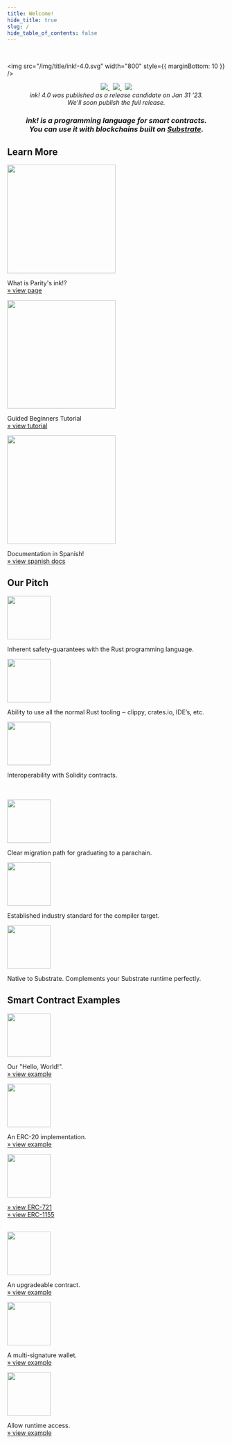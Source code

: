 ```yaml
---
title: Welcome!
hide_title: true
slug: /
hide_table_of_contents: false
---
```


<br />

<img src="/img/title/ink!-4.0.svg" width="800" style={{ marginBottom: 10 }} />

<center>
  <a href="https://github.com/paritytech/ink">
    <img
      style={{ height: 25 }}
      src="https://img.shields.io/github/v/release/paritytech/ink?label=ink!%20on%20GitHub&labelColor=white&color=blue&include_prereleases"
    />
  </a>
  &nbsp;
  <a href="https://substrate.stackexchange.com/questions/tagged/ink?tab=Votes">
    <img
      style={{ height: 25 }}
      src="https://img.shields.io/badge/click-white.svg?logo=StackExchange&label=ink!%20Support%20on%20StackExchange&labelColor=white&color=blue"
    />
  </a>
  &nbsp;
  <a href="https://twitter.com/ink_lang">
    <img style={{ height: 25 }} src="https://img.shields.io/twitter/follow/ink_lang?label=Follow" />
  </a>
  <br />
  <em>
    ink! 4.0 was published as a release candidate on Jan 31 '23.
    <br />
    We'll soon publish the full release.
  </em>
</center>

<h3 style={{ lineHeight: 1.4 + 'em', marginTop: 0.5 + 'em' }}>
  <center>
    <em>
      ink! is a programming language for smart contracts.
      <br />
      You can use it with blockchains built on <a href="https://github.com/paritytech/substrate">Substrate</a>.
    </em>
  </center>
</h3>

## Learn More

<div className="row">
  <div className="col text--center">
    <a href="https://www.parity.io/blog/what-is-paritys-ink">
      <img src="/img/what-is-ink.png" width="250" style={{ borderRadius: 10, border: '1px solid slategrey' }} />
    </a>
    <p>
      What is Parity's ink!?
      <br />
      <a href="https://www.parity.io/blog/what-is-paritys-ink">» view page</a>
    </p>
  </div>
  <div className="col text--center">
    <a href="https://docs.substrate.io/tutorials/smart-contracts/">
      <img src="/img/tutorial.png" width="250" style={{ borderRadius: 10, border: '1px solid slategrey' }} />
    </a>
    <p>
      Guided Beginners Tutorial
      <br />
      <a href="https://docs.substrate.io/tutorials/smart-contracts/">» view tutorial</a>
    </p>
  </div>
  <div className="col text--center">
    <a target="_parent" href="/es/">
      <img src="/img/es/ink-goes-spanish.jpg" width="250" style={{ borderRadius: 10, border: '1px solid slategrey' }} />
    </a>
    <p>
      Documentation in Spanish!
      <br />
      <a target="_parent" href="/es/">
        » view spanish docs
      </a>
    </p>
  </div>
</div>

## Our Pitch

<div className="row">
  <div className="col text--center">
    <img src="/img/icons/rust.svg" width="100" />
    <p>Inherent safety-guarantees with the Rust programming language.</p>
  </div>
  <div className="col text--center">
    <img src="/img/icons/ecosystem.svg" width="100" />
    <p>Ability to use all the normal Rust tooling ‒ clippy, crates.io, IDE’s, etc.</p>
  </div>
  <div className="col text--center">
    <img src="/img/icons/interop.svg" width="100" />
    <p>Interoperability with Solidity contracts.</p>
  </div>
</div>

<br />
&nbsp;
<br />

<div className="row">
  <div className="col text--center">
    <img src="/img/icons/migration-path.svg" width="100" />
    <p>Clear migration path for graduating to a parachain.</p>
  </div>
  <div className="col text--center">
    <img src="/img/icons/wasm.svg" width="100" />
    <p>Established industry standard for the compiler target.</p>
  </div>
  <div className="col text--center">
    <img src="/img/icons/substrate.svg" width="100" />
    <p>Native to Substrate. Complements your Substrate runtime perfectly.</p>
  </div>
</div>

## Smart Contract Examples

<div className="row">
  <div className="col text--center">
    <a href="https://github.com/paritytech/ink/tree/master/examples/flipper">
      <img src="/img/icons/flipper.svg" width="100" />
    </a>
    <p>
      Our "Hello, World!".
      <br />
      <a href="https://github.com/paritytech/ink/tree/master/examples/flipper">» view example</a>
    </p>
  </div>
  <div className="col text--center">
    <a href="https://github.com/paritytech/ink/tree/master/examples/erc20">
      <img src="/img/icons/erc20.svg" width="100" />
    </a>
    <p>
      An ERC-20 implementation.
      <br />
      <a href="https://github.com/paritytech/ink/tree/master/examples/erc20">» view example</a>
    </p>
  </div>
  <div className="col text--center">
    <a href="https://github.com/paritytech/ink/tree/master/examples/erc721">
      <img src="/img/icons/nft.svg" width="100" />
    </a>
    <p>
      <a href="https://github.com/paritytech/ink/tree/master/examples/erc721">» view ERC-721</a>
      <br />
      <a href="https://github.com/paritytech/ink/tree/master/examples/erc1155">» view ERC-1155</a>
    </p>
  </div>
</div>

<br />

<div className="row">
  <div className="col text--center">
    <a href="https://github.com/paritytech/ink/tree/master/examples/upgradeable-contracts">
      <img src="/img/icons/upgradable.svg" width="100" />
    </a>
    <p>
      An upgradeable contract.
      <br />
      <a href="https://github.com/paritytech/ink/tree/master/examples/upgradeable-contracts">» view example</a>
    </p>
  </div>
  <div className="col text--center">
    <a href="https://github.com/paritytech/ink/tree/master/examples/multisig">
      <img src="/img/icons/multisig.svg" width="100" />
    </a>
    <p>
      A multi-signature wallet.
      <br />
      <a href="https://github.com/paritytech/ink/tree/master/examples/multisig">» view example</a>
    </p>
  </div>
  <div className="col text--center">
    <a href="https://github.com/paritytech/ink/tree/master/examples/rand-extension">
      <img src="/img/icons/rand-extension.svg" width="100" />
    </a>
    <p>
      Allow runtime access.
      <br />
      <a href="https://github.com/paritytech/ink/tree/master/examples/rand-extension">» view example</a>
    </p>
  </div>
</div>
